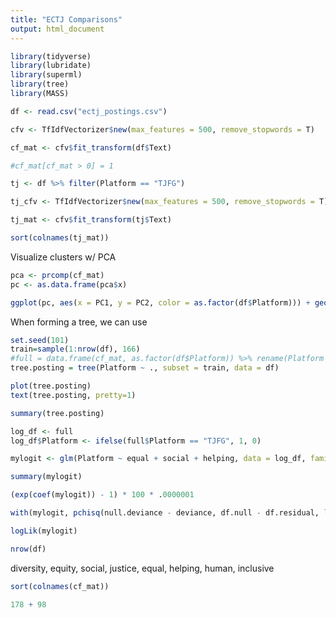 ---
title: "ECTJ Comparisons"
output: html_document
---

```{r}
library(tidyverse)
library(lubridate)
library(superml)
library(tree)
library(MASS)
```

```{r}
df <- read.csv("ectj_postings.csv")
```

```{r}
cfv <- TfIdfVectorizer$new(max_features = 500, remove_stopwords = T)

cf_mat <- cfv$fit_transform(df$Text)

#cf_mat[cf_mat > 0] = 1
```

```{r}
tj <- df %>% filter(Platform == "TJFG")

tj_cfv <- TfIdfVectorizer$new(max_features = 500, remove_stopwords = T)

tj_mat <- cfv$fit_transform(tj$Text)
```

```{r}
sort(colnames(tj_mat))
```

Visualize clusters w/ PCA

```{r}
pca <- prcomp(cf_mat)
pc <- as.data.frame(pca$x)
```

```{r}
ggplot(pc, aes(x = PC1, y = PC2, color = as.factor(df$Platform))) + geom_point()
```


When forming a tree, we can use 


```{r}
set.seed(101)
train=sample(1:nrow(df), 166)
#full = data.frame(cf_mat, as.factor(df$Platform)) %>% rename(Platform = as.factor.df.Platform.) %>% dplyr::select(-c(u2019s, s))
tree.posting = tree(Platform ~ ., subset = train, data = df)
```

```{r}
plot(tree.posting)
text(tree.posting, pretty=1)
```

```{r}
summary(tree.posting)
```

```{r}
log_df <- full
log_df$Platform <- ifelse(full$Platform == "TJFG", 1, 0)
```

```{r}
mylogit <- glm(Platform ~ equal + social + helping, data = log_df, family = "binomial")
```

```{r}
summary(mylogit)
```

```{r}
(exp(coef(mylogit)) - 1) * 100 * .0000001
```

```{r}
with(mylogit, pchisq(null.deviance - deviance, df.null - df.residual, lower.tail = FALSE))
```

```{r}
logLik(mylogit)
```

```{r}
nrow(df)
```

diversity, equity, social, justice, equal, helping, human, inclusive

```{r}
sort(colnames(cf_mat))
```

```{r}
178 + 98
```

